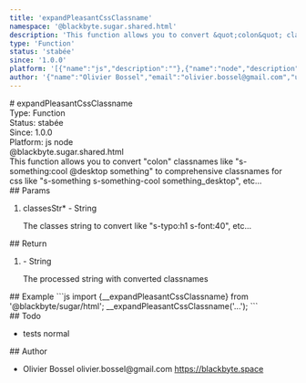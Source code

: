 ```yaml
---
title: 'expandPleasantCssClassname'
namespace: '@blackbyte.sugar.shared.html'
description: 'This function allows you to convert &quot;colon&quot; classnames like &quot;s-something:cool @desktop something&quot; to comprehensive classnames for css like &quot;s-something s-something-cool something_desktop&quot;, etc...'
type: 'Function'
status: 'stabée'
since: '1.0.0'
platform: '[{"name":"js","description":""},{"name":"node","description":""}]'
author: '{"name":"Olivier Bossel","email":"olivier.bossel@gmail.com","url":"https://blackbyte.space"}'
---
```


<div class="docmap-mdx">
  # expandPleasantCssClassname
  <div class="_metas">
    <div class="_type">
      <span class="_type-label">Type:</span>
      <span class="_type-value">Function</span>
    </div>
    <div class="_status">
      <span class="_status-label">Status:</span>
      <span class="_status-value -stabée">stabée</span>
    </div>
    <div class="_since">
      <span class="_since-label">Since:</span>
      <span class="_since-value">1.0.0</span>
    </div>
    <div class="_platform">
      <span class="_platform-label">Platform:</span>
      <span class="_platform-value -js">js</span>
      <span class="_platform-value -node">node</span>
    </div>
  </div>
  <div class="_namespace">@blackbyte.sugar.shared.html</div>
  <div class="_description typo-lead typo-format">
    This function allows you to convert &quot;colon&quot; classnames like
    &quot;s-something:cool @desktop something&quot; to comprehensive classnames
    for css like &quot;s-something s-something-cool something_desktop&quot;,
    etc...
  </div>
  <div class="_params">
    ## Params
    <ol class="_list">
      <li class="_item">
        <span class="_name">
          classesStr<span class="_required">*</span>
        </span>
        <span class="_default">-</span> <span class="_type">String</span>
        <p class="_description">
          The classes string to convert like &quot;s-typo&colon;h1
          s-font&colon;40&quot;&comma; etc&period;&period;&period;
        </p>
      </li>
    </ol>
  </div>
  <div class="_return">
    ## Return
    <ol class="_list">
      <li class="_item">
        <span class="_default">-</span>
        <span class="_type">String</span>
        <p class="_description">
          The processed string with converted classnames
        </p>
      </li>
    </ol>
  </div>
  <div class="_examples">
    ## Example ```js import {__expandPleasantCssClassname} from
    '@blackbyte/sugar/html'; __expandPleasantCssClassname('...'); ```
  </div>
  <div class="_todo">
    ## Todo
    <ul class="_list">
      <li class="_item">
        <span class="_description">tests</span>
        <span class="_priority -normal">normal</span>
      </li>
    </ul>
  </div>
  <div class="_author">
    ## Author
    <ul class="_list">
      <li class="_item">
        <span class="_name">Olivier Bossel</span>
        <span class="_email">olivier.bossel@gmail.com</span>
        <a href="https://blackbyte.space" target="_blank" class="_url">
          https://blackbyte.space
        </a>
      </li>
    </ul>
  </div>
</div>

